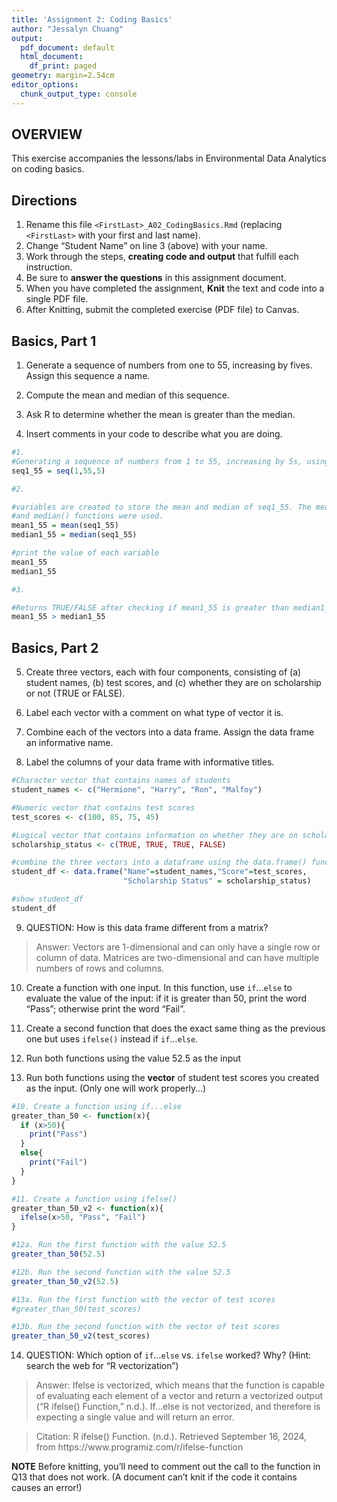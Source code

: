 ```yaml
---
title: 'Assignment 2: Coding Basics'
author: "Jessalyn Chuang"
output:
  pdf_document: default
  html_document:
    df_print: paged
geometry: margin=2.54cm
editor_options:
  chunk_output_type: console
---
```


## OVERVIEW

This exercise accompanies the lessons/labs in Environmental Data Analytics on coding basics.

## Directions

1.  Rename this file `<FirstLast>_A02_CodingBasics.Rmd` (replacing `<FirstLast>` with your first and last name).
2.  Change "Student Name" on line 3 (above) with your name.
3.  Work through the steps, **creating code and output** that fulfill each instruction.
4.  Be sure to **answer the questions** in this assignment document.
5.  When you have completed the assignment, **Knit** the text and code into a single PDF file.
6.  After Knitting, submit the completed exercise (PDF file) to Canvas.

## Basics, Part 1

1.  Generate a sequence of numbers from one to 55, increasing by fives. Assign this sequence a name.

2.  Compute the mean and median of this sequence.

3.  Ask R to determine whether the mean is greater than the median.

4.  Insert comments in your code to describe what you are doing.

```r
#1. 
#Generating a sequence of numbers from 1 to 55, increasing by 5s, using the seq() function.
seq1_55 = seq(1,55,5)

#2. 

#variables are created to store the mean and median of seq1_55. The mean() 
#and median() functions were used.
mean1_55 = mean(seq1_55)
median1_55 = median(seq1_55)

#print the value of each variable
mean1_55
median1_55

#3. 

#Returns TRUE/FALSE after checking if mean1_55 is greater than median1_55
mean1_55 > median1_55

```

## Basics, Part 2

5.  Create three vectors, each with four components, consisting of (a) student names, (b) test scores, and (c) whether they are on scholarship or not (TRUE or FALSE).

6.  Label each vector with a comment on what type of vector it is.

7.  Combine each of the vectors into a data frame. Assign the data frame an informative name.

8.  Label the columns of your data frame with informative titles.

```r
#Character vector that contains names of students
student_names <- c("Hermione", "Harry", "Ron", "Malfoy")

#Numeric vector that contains test scores
test_scores <- c(100, 85, 75, 45)

#Logical vector that contains information on whether they are on scholarship or not
scholarship_status <- c(TRUE, TRUE, TRUE, FALSE)

#combine the three vectors into a dataframe using the data.frame() function
student_df <- data.frame("Name"=student_names,"Score"=test_scores, 
                         "Scholarship Status" = scholarship_status)

#show student_df
student_df
```

9.  QUESTION: How is this data frame different from a matrix?

> Answer: Vectors are 1-dimensional and can only have a single row or column of data. Matrices are two-dimensional and can have multiple numbers of rows and columns.

10. Create a function with one input. In this function, use `if`...`else` to evaluate the value of the input: if it is greater than 50, print the word "Pass"; otherwise print the word "Fail". 

11. Create a second function that does the exact same thing as the previous one but uses `ifelse()` instead if `if`...`else `. 

12. Run both functions using the value 52.5 as the input

13. Run both functions using the **vector** of student test scores you created as the input. (Only one will work properly...)

```r
#10. Create a function using if...else
greater_than_50 <- function(x){
  if (x>50){
    print("Pass")
  }
  else{
    print("Fail")
  }
}

#11. Create a function using ifelse()
greater_than_50_v2 <- function(x){
  ifelse(x>50, "Pass", "Fail")
}

#12a. Run the first function with the value 52.5
greater_than_50(52.5)

#12b. Run the second function with the value 52.5
greater_than_50_v2(52.5)

#13a. Run the first function with the vector of test scores
#greater_than_50(test_scores)

#13b. Run the second function with the vector of test scores
greater_than_50_v2(test_scores)
```

14. QUESTION: Which option of `if`...`else` vs. `ifelse` worked? Why? (Hint: search the web for "R vectorization")

> Answer: Ifelse is vectorized, which means that the function is capable of evaluating each element of a vector and return a vectorized output ("R ifelse() Function," n.d.). If...else is not vectorized, and therefore is expecting a single value and will return an error. 

> Citation: R ifelse() Function. (n.d.). Retrieved September 16, 2024, from https://www.programiz.com/r/ifelse-function

**NOTE** Before knitting, you'll need to comment out the call to the function in Q13 that does not work. (A document can't knit if the code it contains causes an error!)